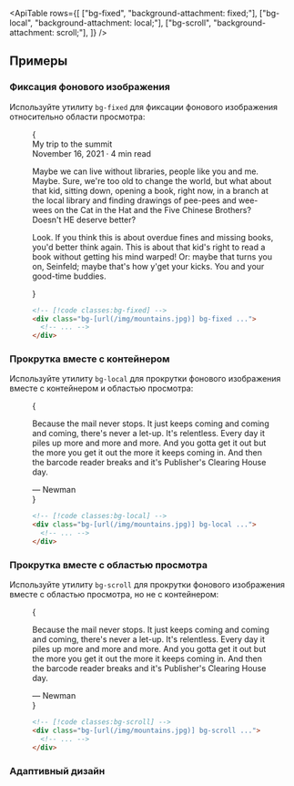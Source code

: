 

<ApiTable
  rows={[
    ["bg-fixed", "background-attachment: fixed;"],
    ["bg-local", "background-attachment: local;"],
    ["bg-scroll", "background-attachment: scroll;"],
  ]}
/>

## Примеры

### Фиксация фонового изображения

Используйте утилиту `bg-fixed` для фиксации фонового изображения относительно области просмотра:

<Figure hint="Прокрутите содержимое, чтобы увидеть фиксированное фоновое изображение">

<Example padding={false}>
  {
    <div className="mx-auto h-80 overflow-y-scroll border-x border-x-gray-200 bg-[url('https://images.unsplash.com/photo-1554629947-334ff61d85dc?ixid=MnwxMjA3fDB8MHxwaG90by1wYWdlfHx8fGVufDB8fHx8&ixlib=rb-1.2.1&auto=format&fit=crop&w=1200&h=800&q=80')] bg-cover bg-[center_-100px] dark:border-gray-800">
      <div className="mt-45">
        <div className="border-x border-x-gray-200 bg-white p-4 text-gray-500 sm:p-8 dark:border-x-gray-800 dark:bg-gray-900 dark:text-gray-400">
          <div className="font-inter text-2xl font-extrabold tracking-tight text-black dark:text-white">
            My trip to the summit
          </div>
          <div className="mt-1 text-sm font-medium text-gray-500">November 16, 2021 · 4 min read</div>
          <p className="mt-4 leading-7">
            Maybe we can live without libraries, people like you and me. Maybe. Sure, we're too old to change the world,
            but what about that kid, sitting down, opening a book, right now, in a branch at the local library and
            finding drawings of pee-pees and wee-wees on the Cat in the Hat and the Five Chinese Brothers? Doesn't HE
            deserve better?
          </p>
          <p className="mt-4 leading-7">
            Look. If you think this is about overdue fines and missing books, you'd better think again. This is about
            that kid's right to read a book without getting his mind warped! Or: maybe that turns you on, Seinfeld;
            maybe that's how y'get your kicks. You and your good-time buddies.
          </p>
        </div>
      </div>
    </div>
  }
</Example>

```html
<!-- [!code classes:bg-fixed] -->
<div class="bg-[url(/img/mountains.jpg)] bg-fixed ...">
  <!-- ... -->
</div>
```

</Figure>

### Прокрутка вместе с контейнером

Используйте утилиту `bg-local` для прокрутки фонового изображения вместе с контейнером и областью просмотра:

<Figure hint="Прокрутите содержимое, чтобы увидеть, как фоновое изображение прокручивается вместе с контейнером">

<Example padding={false}>
  {
    <div>
      <div className="h-64 overflow-y-scroll bg-[url('https://images.unsplash.com/photo-1554629947-334ff61d85dc?ixid=MnwxMjA3fDB8MHxwaG90by1wYWdlfHx8fGVufDB8fHx8&ixlib=rb-1.2.1&auto=format&fit=crop&w=1000&h=666&q=80')] bg-cover bg-local">
        <div className="min-h-full bg-black/40 p-8 sm:px-16 sm:py-12">
          <p className="text-center font-serif text-xl leading-6 text-white italic sm:text-2xl sm:leading-8">
            Because the mail never stops. It just keeps coming and coming and coming, there's never a let-up. It's
            relentless. Every day it piles up more and more and more. And you gotta get it out but the more you get it
            out the more it keeps coming in. And then the barcode reader breaks and it's Publisher's Clearing House day.
          </p>
          <div className="font-inter mt-6 text-center text-sm font-bold text-white sm:text-base">&mdash; Newman</div>
        </div>
      </div>
    </div>
  }
</Example>

```html
<!-- [!code classes:bg-local] -->
<div class="bg-[url(/img/mountains.jpg)] bg-local ...">
  <!-- ... -->
</div>
```

</Figure>

### Прокрутка вместе с областью просмотра

Используйте утилиту `bg-scroll` для прокрутки фонового изображения вместе с областью просмотра, но не с контейнером:

<Figure hint="Прокрутите содержимое, чтобы увидеть фоновое изображение, зафиксированное в контейнере">

<Example padding={false}>
  {
    <div>
      <div className="h-64 overflow-y-scroll bg-[url('https://images.unsplash.com/photo-1554629947-334ff61d85dc?ixid=MnwxMjA3fDB8MHxwaG90by1wYWdlfHx8fGVufDB8fHx8&ixlib=rb-1.2.1&auto=format&fit=crop&w=1000&h=666&q=80')] bg-cover bg-scroll">
        <div className="min-h-full bg-black/40 p-8 sm:px-16 sm:py-12">
          <p className="text-center font-serif text-xl leading-6 text-white italic sm:text-2xl sm:leading-8">
            Because the mail never stops. It just keeps coming and coming and coming, there's never a let-up. It's
            relentless. Every day it piles up more and more and more. And you gotta get it out but the more you get it
            out the more it keeps coming in. And then the barcode reader breaks and it's Publisher's Clearing House day.
          </p>
          <div className="font-inter mt-6 text-center text-sm font-bold text-white sm:text-base">&mdash; Newman</div>
        </div>
      </div>
    </div>
  }
</Example>

```html
<!-- [!code classes:bg-scroll] -->
<div class="bg-[url(/img/mountains.jpg)] bg-scroll ...">
  <!-- ... -->
</div>
```

</Figure>

### Адаптивный дизайн

<ResponsiveDesign property="background-attachment" defaultClass="bg-local" featuredClass="bg-fixed" />
